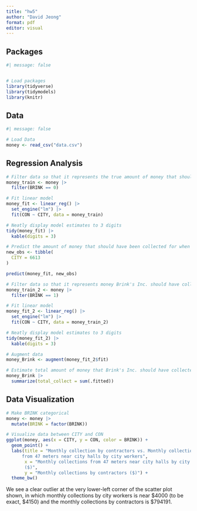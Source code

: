 ```yaml
---
title: "hw5"
author: "David Jeong"
format: pdf
editor: visual
---
```


## Packages

```r
#| message: false


# Load packages
library(tidyverse)
library(tidymodels)
library(knitr)
```

## Data

```r
#| message: false

# Load Data
money <- read_csv("data.csv")
```

## Regression Analysis

```r
# Filter data so that it represents the true amount of money that should have been collected (BRINK = 0)
money_train <- money |>
  filter(BRINK == 0)

# Fit linear model
money_fit <- linear_reg() |>
  set_engine("lm") |>
  fit(CON ~ CITY, data = money_train)

# Neatly display model estimates to 3 digits
tidy(money_fit) |>
  kable(digits = 3)

# Predict the amount of money that should have been collected for when time period = 21 (CITY = 6613)
new_obs <- tibble(
  CITY = 6613
)

predict(money_fit, new_obs)
```

```r
# Filter data so that it represents money Brink's Inc. should have collected
money_train_2 <- money |>
  filter(BRINK == 1)

# Fit linear model
money_fit_2 <- linear_reg() |>
  set_engine("lm") |>
  fit(CON ~ CITY, data = money_train_2)

# Neatly display model estimates to 3 digits
tidy(money_fit_2) |>
  kable(digits = 3)

# Augment data
money_Brink <- augment(money_fit_2$fit)

# Estimate total amount of money that Brink's Inc. should have collected
money_Brink |>
  summarize(total_collect = sum(.fitted))
```

## Data Visualization

```r
# Make BRINK categorical
money <- money |>
  mutate(BRINK = factor(BRINK))

# Visualize data between CITY and CON
ggplot(money, aes(x = CITY, y = CON, color = BRINK)) +
  geom_point() +
  labs(title = "Monthly collection by contractors vs. Monthly collections 
      from 47 meters near city halls by city workers",
       x = "Monthly collections from 47 meters near city halls by city workers
       ($)",
       y = "Monthly collections by contractors ($)") +
  theme_bw()
```

We see a clear outlier at the very lower-left corner of the scatter plot shown, in which monthly collections by city workers is near \$4000 (to be exact, \$4150) and the monthly collections by contractors is \$794191.
